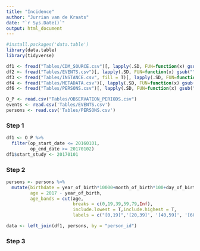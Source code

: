 ```yaml
---
title: "Incidence"
author: "Jurrian van de Kraats"
date: "`r Sys.Date()`"
output: html_document
---
```


```r
#install.packages('data.table')
library(data.table)
library(tidyverse)

df1 <- fread("Tables/CDM_SOURCE.csv")[, lapply(.SD, FUN=function(x) gsub("^$|^ $", NA, x))]
df2 <- fread("Tables/EVENTS.csv")[, lapply(.SD, FUN=function(x) gsub("^$|^ $", NA, x))]
df3 <- fread("Tables/INSTANCE.csv", fill = T)[, lapply(.SD, FUN=function(x) gsub("^$|^ $", NA, x))]
df4 <- fread("Tables/METADATA.csv")[, lapply(.SD, FUN=function(x) gsub("^$|^ $", NA, x))]
df6 <- fread("Tables/PERSONS.csv")[, lapply(.SD, FUN=function(x) gsub("^$|^ $", NA, x))]
```


```r
O_P <- read.csv("Tables/OBSERVATION_PERIODS.csv")
events <- read.csv('Tables/EVENTS.csv')
persons <- read.csv('Tables/PERSONS.csv')
```

### Step 1


```r
df1 <- O_P %>% 
  filter(op_start_date <= 20160101,
         op_end_date >= 20170102)
df1$start_study <- 20170101
```

### Step 2

```r
persons <- persons %>% 
  mutate(birthdate = year_of_birth*10000+month_of_birth*100+day_of_birth,
         age = 2017 - year_of_birth,
         age_bands = cut(age, 
                         breaks = c(0,19,39,59,79,Inf), 
                         include.lowest = T,include.highest = T, 
                         labels = c("[0,19]",'[20,39]', '[40,59]', '[60,79]', '[80+]')))

data <- left_join(df1, persons, by = "person_id")

```


### Step 3
